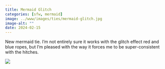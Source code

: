 ```yaml
---
title: Mermaid Glitch
categories: [sfw, mermaid]
image: ../www/images/ties/mermaid-glitch.jpg
image-alt: ""
date: 2024-02-15
---
```


New mermaid tie. I’m not entirely sure it works with the glitch effect red and blue ropes, but I’m pleased with the way it forces me to be super-consistent with the hitches.

![](../www/images/ties/mermaid-glitch.jpg)

